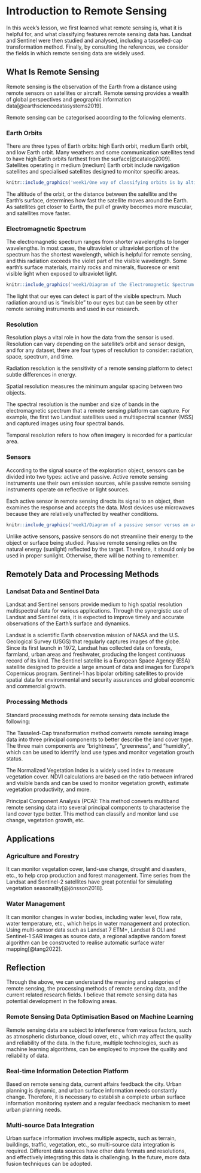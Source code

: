 # Introduction to Remote Sensing

In this week's lesson, we first learned what remote sensing is, what it is helpful for, and what classifying features remote sensing data has. Landsat and Sentinel were then studied and analysed, including a tasselled-cap transformation method. Finally, by consulting the references, we consider the fields in which remote sensing data are widely used.

## What Is Remote Sensing

Remote sensing is the observation of the Earth from a distance using remote sensors on satellites or aircraft. Remote sensing provides a wealth of global perspectives and geographic information data[@earthsciencedatasystems2019].

Remote sensing can be categorised according to the following elements.

### Earth Orbits

There are three types of Earth orbits: high Earth orbit, medium Earth orbit, and low Earth orbit. Many weathers and some communication satellites tend to have high Earth orbits farthest from the surface[@catalog2009]. Satellites operating in medium (medium) Earth orbit include navigation satellites and specialised satellites designed to monitor specific areas.

```r
knitr::include_graphics('week1/One way of classifying orbits is by altitude..jpg')
```

The altitude of the orbit, or the distance between the satellite and the Earth's surface, determines how fast the satellite moves around the Earth. As satellites get closer to Earth, the pull of gravity becomes more muscular, and satellites move faster.

### Electromagnetic Spectrum

The electromagnetic spectrum ranges from shorter wavelengths to longer wavelengths. In most cases, the ultraviolet or ultraviolet portion of the spectrum has the shortest wavelength, which is helpful for remote sensing, and this radiation exceeds the violet part of the visible wavelength. Some earth's surface materials, mainly rocks and minerals, fluoresce or emit visible light when exposed to ultraviolet light.

```r
knitr::include_graphics('week1/Diagram of the Electromagnetic Spectrum..jpg')
```

The light that our eyes can detect is part of the visible spectrum. Much radiation around us is "invisible" to our eyes but can be seen by other remote sensing instruments and used in our research.

### Resolution

Resolution plays a vital role in how the data from the sensor is used. Resolution can vary depending on the satellite's orbit and sensor design, and for any dataset, there are four types of resolution to consider: radiation, space, spectrum, and time.

Radiation resolution is the sensitivity of a remote sensing platform to detect subtle differences in energy.

Spatial resolution measures the minimum angular spacing between two objects.

The spectral resolution is the number and size of bands in the electromagnetic spectrum that a remote sensing platform can capture. For example, the first two Landsat satellites used a multispectral scanner (MSS) and captured images using four spectral bands.

Temporal resolution refers to how often imagery is recorded for a particular area.

### Sensors

According to the signal source of the exploration object, sensors can be divided into two types: active and passive. Active remote sensing instruments use their own emission sources, while passive remote sensing instruments operate on reflective or light sources.

Each active sensor in remote sensing directs its signal to an object, then examines the response and accepts the data. Most devices use microwaves because they are relatively unaffected by weather conditions.

```r
knitr::include_graphics('week1/Diagram of a passive sensor versus an active sensor.jpg')
```

Unlike active sensors, passive sensors do not streamline their energy to the object or surface being studied. Passive remote sensing relies on the natural energy (sunlight) reflected by the target. Therefore, it should only be used in proper sunlight. Otherwise, there will be nothing to remember.

## Remotely Data and Processing Methods

### Landsat Data and Sentinel Data

Landsat and Sentinel sensors provide medium to high spatial resolution multispectral data for various applications. Through the synergistic use of Landsat and Sentinel data, it is expected to improve timely and accurate observations of the Earth's surface and dynamics.

Landsat is a scientific Earth observation mission of NASA and the U.S. Geological Survey (USGS) that regularly captures images of the globe. Since its first launch in 1972, Landsat has collected data on forests, farmland, urban areas and freshwater, producing the longest continuous record of its kind. The Sentinel satellite is a European Space Agency (ESA) satellite designed to provide a large amount of data and images for Europe's Copernicus program. Sentinel-1 has bipolar orbiting satellites to provide spatial data for environmental and security assurances and global economic and commercial growth.

### Processing Methods

Standard processing methods for remote sensing data include the following:

The Tasseled-Cap transformation method converts remote sensing image data into three principal components to better describe the land cover type. The three main components are "brightness", "greenness", and "humidity", which can be used to identify land use types and monitor vegetation growth status.

The Normalized Vegetation Index is a widely used index to measure vegetation cover. NDVI calculations are based on the ratio between infrared and visible bands and can be used to monitor vegetation growth, estimate vegetation productivity, and more.

Principal Component Analysis (PCA): This method converts multiband remote sensing data into several principal components to characterise the land cover type better. This method can classify and monitor land use change, vegetation growth, etc.

## Applications

### Agriculture and Forestry

It can monitor vegetation cover, land-use change, drought and disasters, etc., to help crop production and forest management. Time series from the Landsat and Sentinel-2 satellites have great potential for simulating vegetation seasonality[@jönsson2018].

### Water Management

It can monitor changes in water bodies, including water level, flow rate, water temperature, etc., which helps in water management and protection. Using multi-sensor data such as Landsat 7 ETM+, Landsat 8 OLI and Sentinel-1 SAR images as source data, a regional adaptive random forest algorithm can be constructed to realise automatic surface water mapping[@tang2022].

## Reflection

Through the above, we can understand the meaning and categories of remote sensing, the processing methods of remote sensing data, and the current related research fields. I believe that remote sensing data has potential development in the following areas.

### Remote Sensing Data Optimisation Based on Machine Learning

Remote sensing data are subject to interference from various factors, such as atmospheric disturbance, cloud cover, etc., which may affect the quality and reliability of the data. In the future, multiple technologies, such as machine learning algorithms, can be employed to improve the quality and reliability of data.
 
### Real-time Information Detection Platform

Based on remote sensing data, current affairs feedback the city. Urban planning is dynamic, and urban surface information needs constantly change. Therefore, it is necessary to establish a complete urban surface information monitoring system and a regular feedback mechanism to meet urban planning needs.

### Multi-source Data Integration

Urban surface information involves multiple aspects, such as terrain, buildings, traffic, vegetation, etc., so multi-source data integration is required. Different data sources have other data formats and resolutions, and effectively integrating this data is challenging. In the future, more data fusion techniques can be adopted.
